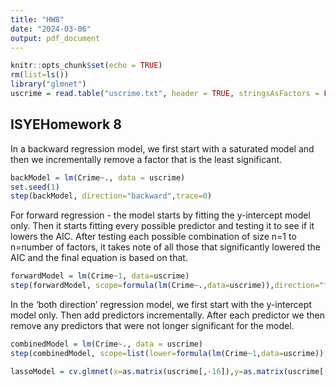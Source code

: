 ---
title: "HW8"
date: "2024-03-06"
output: pdf_document
---

```{r setup, include=FALSE}
knitr::opts_chunk$set(echo = TRUE)
rm(list=ls())
library("glmnet")
uscrime = read.table("uscrime.txt", header = TRUE, stringsAsFactors = FALSE)
```

## ISYEHomework 8

In a backward regression model, we first start with a saturated model and then we incrementally remove a factor that is the least significant.

```{r}
backModel = lm(Crime~., data = uscrime)
set.seed(1)
step(backModel, direction="backward",trace=0)

```
For forward regression - the model starts by fitting the y-intercept model only. Then it starts fitting every possible predictor and testing it to see if it lowers the AIC. After testing each possible combination of size n=1 to n=number of factors, it takes note of all those that significantly lowered the AIC and the final equation is based on that. 

```{r}
forwardModel = lm(Crime~1, data=uscrime)
step(forwardModel, scope=formula(lm(Crime~.,data=uscrime)),direction="forward",trace=0)
```
In the 'both direction' regression model, we first start with the y-intercept model only. Then add predictors incrementally. After each predictor we then remove any predictors that were not longer significant for the model.    

```{r}
combinedModel = lm(Crime~., data = uscrime)
step(combinedModel, scope=list(lower=formula(lm(Crime~1,data=uscrime)),upper=formula(lm(Crime~., data=uscrime))), direction="both", trace=0)

```




```{r}

lassoModel = cv.glmnet(x=as.matrix(uscrime[,-16]),y=as.matrix(uscrime[,16]),          alpha=1,nfolds=8,nlamda=20, type.measure="mse", family="gaussian",standardize=TRUE)

```






